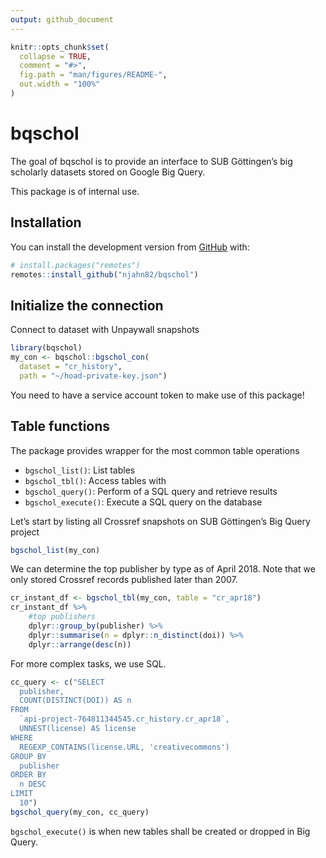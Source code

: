 ```yaml
---
output: github_document
---
```


<!-- README.md is generated from README.Rmd. Please edit that file -->

```r
knitr::opts_chunk$set(
  collapse = TRUE,
  comment = "#>",
  fig.path = "man/figures/README-",
  out.width = "100%"
)
```

# bqschol

<!-- badges: start -->
<!-- badges: end -->

The goal of bqschol is to provide an interface to SUB Göttingen's 
big scholarly datasets stored on Google Big Query.

This package is of internal use.

## Installation

You can install the development version from [GitHub](https://github.com/) with:

``` r
# install.packages("remotes")
remotes::install_github("njahn82/bqschol")
```
## Initialize the connection

Connect to dataset with Unpaywall snapshots

```r
library(bqschol)
my_con <- bqschol::bgschol_con(
  dataset = "cr_history",
  path = "~/hoad-private-key.json")
```

You need to have a service account token to make use of this 
package!


## Table functions

The package provides wrapper for the most common table operations

* `bgschol_list()`: List tables
* `bgschol_tbl()`: Access tables with
* `bgschol_query()`: Perform of a SQL query and retrieve results
* `bgschol_execute()`: Execute a SQL query on the database

Let's start by listing all Crossref snapshots on SUB Göttingen's
Big Query project

```r
bgschol_list(my_con)
```

We can determine the top publisher by type as of April 2018.
Note that we only stored Crossref records published later than
2007.

```r
cr_instant_df <- bgschol_tbl(my_con, table = "cr_apr18")
cr_instant_df %>%
    #top publishers
    dplyr::group_by(publisher) %>%
    dplyr::summarise(n = dplyr::n_distinct(doi)) %>%
    dplyr::arrange(desc(n)) 
```



For more complex tasks, we use SQL. 

```r
cc_query <- c("SELECT
  publisher,
  COUNT(DISTINCT(DOI)) AS n
FROM
  `api-project-764811344545.cr_history.cr_apr18`,
  UNNEST(license) AS license
WHERE
  REGEXP_CONTAINS(license.URL, 'creativecommons')
GROUP BY
  publisher
ORDER BY
  n DESC
LIMIT
  10")
bgschol_query(my_con, cc_query)
```

`bgschol_execute()` is when new tables shall be created or dropped in
Big Query.

